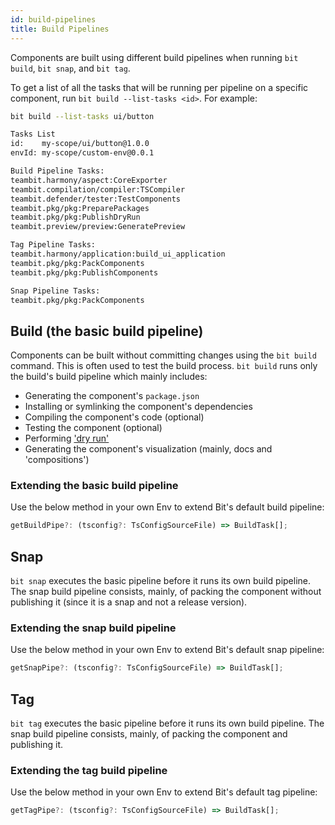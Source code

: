 ```yaml
---
id: build-pipelines
title: Build Pipelines
---
```


Components are built using different build pipelines when running `bit build`, `bit snap`, and `bit tag`.

To get a list of all the tasks that will be running per pipeline on a specific component, run `bit build --list-tasks <id>`.
For example:

```bash
bit build --list-tasks ui/button
```

```bash
Tasks List
id:    my-scope/ui/button@1.0.0
envId: my-scope/custom-env@0.0.1

Build Pipeline Tasks:
teambit.harmony/aspect:CoreExporter
teambit.compilation/compiler:TSCompiler
teambit.defender/tester:TestComponents
teambit.pkg/pkg:PreparePackages
teambit.pkg/pkg:PublishDryRun
teambit.preview/preview:GeneratePreview

Tag Pipeline Tasks:
teambit.harmony/application:build_ui_application
teambit.pkg/pkg:PackComponents
teambit.pkg/pkg:PublishComponents

Snap Pipeline Tasks:
teambit.pkg/pkg:PackComponents
```

## Build (the basic build pipeline)

Components can be built without committing changes using the `bit build` command. This is often used to test the build process.
`bit build` runs only the build's build pipeline which mainly includes:

- Generating the component's `package.json`
- Installing or symlinking the component's dependencies
- Compiling the component's code (optional)
- Testing the component (optional)
- Performing ['dry run'](https://docs.npmjs.com/cli/v6/commands/npm-publish#:~:text=%5B--dry-run%5D%20As,the%20specified%20registry.)
- Generating the component's visualization (mainly, docs and 'compositions')

### Extending the basic build pipeline

Use the below method in your own Env to extend Bit's default build pipeline:

```ts
getBuildPipe?: (tsconfig?: TsConfigSourceFile) => BuildTask[];
```

## Snap

`bit snap` executes the basic pipeline before it runs its own build pipeline. The snap build pipeline consists, mainly, of packing <!--TODO [packing](#) --> the component without publishing it (since it is a snap and not a release version).

### Extending the snap build pipeline

Use the below method in your own Env to extend Bit's default snap pipeline:

```ts
getSnapPipe?: (tsconfig?: TsConfigSourceFile) => BuildTask[];
```

## Tag

`bit tag` executes the basic pipeline before it runs its own build pipeline. The snap build pipeline consists, mainly, of packing <!--TODO [packing](#) -->the component and publishing it.

### Extending the tag build pipeline

Use the below method in your own Env to extend Bit's default tag pipeline:

```ts
getTagPipe?: (tsconfig?: TsConfigSourceFile) => BuildTask[];
```
